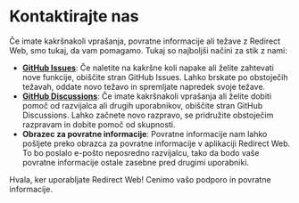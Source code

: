 # Kontaktirajte nas

Če imate kakršnakoli vprašanja, povratne informacije ali težave z Redirect Web, smo tukaj, da vam pomagamo. Tukaj so najboljši načini za stik z nami:

- **[GitHub Issues](https://github.com/mshibanami/RedirectWeb/issues)**: Če naletite na kakršne koli napake ali želite zahtevati nove funkcije, obiščite stran GitHub Issues. Lahko brskate po obstoječih težavah, oddate novo težavo in spremljate napredek svoje težave.
- **[GitHub Discussions](https://github.com/mshibanami/RedirectWeb/discussions)**: Če imate kakršnakoli vprašanja ali želite dobiti pomoč od razvijalca ali drugih uporabnikov, obiščite stran GitHub Discussions. Lahko začnete novo razpravo, se pridružite obstoječim razpravam in dobite pomoč od skupnosti.
- **Obrazec za povratne informacije**: Povratne informacije nam lahko pošljete preko obrazca za povratne informacije v aplikaciji Redirect Web. To bo poslalo e-pošto neposredno razvijalcu, tako da bodo vaše povratne informacije ostale zasebne pred drugimi uporabniki.

Hvala, ker uporabljate Redirect Web! Cenimo vašo podporo in povratne informacije.